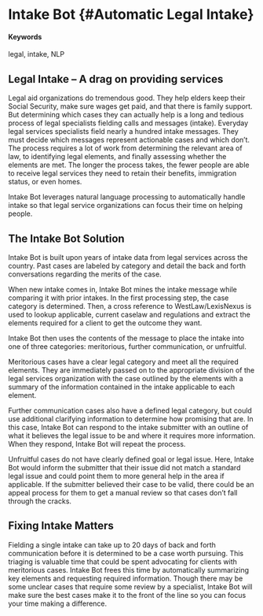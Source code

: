 # Intake Bot {#Automatic Legal Intake}

#### Keywords

legal, intake, NLP 

## Legal Intake – A drag on providing services
Legal aid organizations do tremendous good. They help elders keep their Social Security, make sure wages get paid, and that there is family support. But determining which cases they can actually help is a long and tedious process of legal specialists fielding calls and messages (intake). Everyday legal services specialists field nearly a hundred intake messages. They must decide which messages represent actionable cases and which don’t. The process requires a lot of work from determining the relevant area of law, to identifying legal elements, and finally assessing whether the elements are met. The longer the process takes, the fewer people are able to receive legal services they need to retain their benefits, immigration status, or even homes.

Intake Bot leverages natural language processing to automatically handle intake so that legal service organizations can focus their time on helping people.


## The Intake Bot Solution
Intake Bot is built upon years of intake data from legal services across the country. Past cases are labeled by category and detail the back and forth conversations regarding the merits of the case. 

When new intake comes in, Intake Bot mines the intake message while comparing it with prior intakes. In the first processing step, the case category is determined. Then, a cross reference to WestLaw/LexisNexus is used to lookup applicable, current caselaw and regulations and extract the elements required for a client to get the outcome they want. 

Intake Bot then uses the contents of the message to place the intake into one of three categories: meritorious, further communication, or unfruitful. 

Meritorious cases have a clear legal category and meet all the required elements. They are immediately passed on to the appropriate division of the legal services organization with the case outlined by the elements with a summary of the information contained in the intake applicable to each element.

Further communication cases also have a defined legal category, but could use additional clarifying information to determine how promising that are. In this case, Intake Bot can respond to the intake submitter with an outline of what it believes the legal issue to be and where it requires more information. When they respond, Intake Bot will repeat the process.

Unfruitful cases do not have clearly defined goal or legal issue. Here, Intake Bot would inform the submitter that their issue did not match a standard legal issue and could point them to more general help in the area if applicable. If the submitter believed their case to be valid, there could be an appeal process for them to get a manual review so that cases don't fall through the cracks.


## Fixing Intake Matters
Fielding a single intake can take up to 20 days of back and forth communication before it is determined to be a case worth pursuing. This triaging is valuable time that could be spent advocating for clients with meritorious cases. Intake Bot frees this time by automatically summarizing key elements and requesting required information. Though there may be some unclear cases that require some review by a specialist, Intake Bot will make sure the best cases make it to the front of the line so you can focus your time making a difference.
